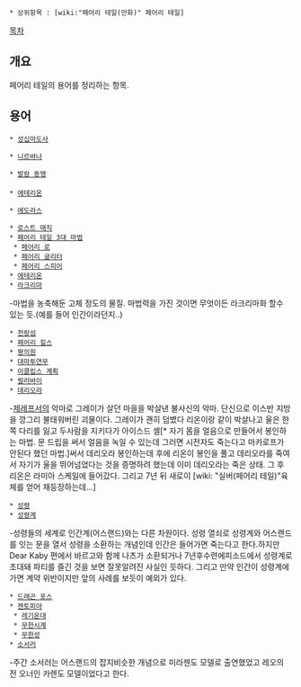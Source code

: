  * 상위항목 : [wiki:"페어리 테일(만화)" 페어리 테일]

[[목차]]

== 개요 ==
페어리 테일의 용어를 정리하는 항목.

== 용어 ==
 * [[성십마도사]]

 * [[니르바나]]

 * [[발람 동맹]]
 
 * [[에테리온]]

 * [[에도라스]]

 * [[로스트 매직]]
 * [[페어리 테일 3대 마법]]
  * [[페어리 로]]
  * [[페어리 글리터]]
  * [[페어리 스피어]]
 * [[에테리온]]
 * [[라크리마]]
-마법을 농축해둔 고체 정도의 물질. 마법력을 가진 것이면 무엇이든 라크리마화 할수 있는 듯.(예를 들어 인간이라던지..)
 * [[천랑섬]]
 * [[페어리 힐스]]
 * [[평의원]]
 * [[대마투연무]]
 * [[이클립스 계획]]
 * [[럴러바이]]
 * [[데리오라]]
-[[제레프]]서의 악마로 그레이가 살던 마을을 박살낸 불사신의 악마. 단신으로 이스반 지방을 깡그리 불태워버린 괴물이다. 그레이가 괜히 덤볐다 리온이랑 같이 박살나고 울은 한 쪽 다리를 잃고 두사람을 지키다가 아이스드 셸[* 자기 몸을 얼음으로 만들어서 봉인하는 마법. 문 드립을 써서 얼음을 녹일 수 있는데 그러면 시전자도 죽는다고 마카로프가 안된다 했던 마법.]써서 데리오라 봉인하는데 후에 리온이 봉인을 풀고 데리오라를 죽여서 자기가 울을 뛰어넘었다는 것을 증명하려 했는데 이미 데리오라는 죽은 상태. 그 후 리온은 라미아 스케일에 들어갔다. 그리고 7년 뒤 새로이 [wiki: "실버(페어리 테일)"육체를 얻어 재등장하는데...]
 * [[성령]]
 * [[성령계]]
-성령들의 세계로 인간계(어스랜드)와는 다른 차원이다. 성령 열쇠로 성령계와 어스랜드를 잇는 문을 열서 성령을 소환하는 개념인데 인간은 들어가면 죽는다고 한다.하지만 Dear Kaby 편에서 바르고와 함께 나츠가 소환되거나 7년후수련에피소드에서 성령계로 초대돼 파티를 즐긴 것을 보면 잘못알려진 사실인 듯하다. 그리고 만약 인간이 성령계에 가면 계약 위반이지만 앞의 사례를 보듯이 예외가 있다.
 * [[드래곤 포스]]
 * [[젠토피아]]
  * [[레기온대]]
  * [[무한시계]]
  * [[무한성]] 
 * [[소서러]]
-주간 소서러는 어스랜드의 잡지비슷한 개념으로 미라젠도 모델로 출연했었고 레오의 전 오너인 카렌도 모델이었다고 한다.

